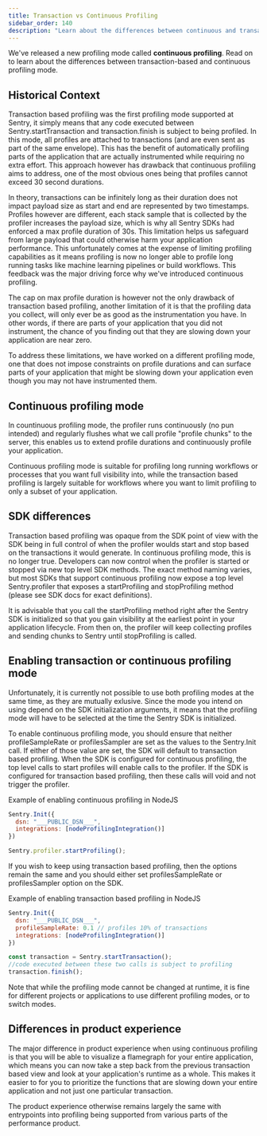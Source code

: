 ```yaml
---
title: Transaction vs Continuous Profiling
sidebar_order: 140
description: "Learn about the differences between continuous and transaction-based profiling."
---
```


We've released a new profiling mode called **continuous profiling**. Read on to learn about the differences between transaction-based and continuous profiling mode. 


## Historical Context

Transaction based profiling was the first profiling mode supported at Sentry, it  simply means that any code executed between Sentry.startTransaction and transaction.finish is subject to being profiled. In this mode, all profiles are attached to transactions (and are even sent as part of the same envelope). This has the benefit of automatically profiling parts of the application that are actually instrumented while requiring no extra effort. This approach however has drawback that continuous profiling aims to address, one of the most obvious ones being that profiles cannot exceed 30 second durations.

In theory, transactions can be infinitely long as their duration does not impact payload size as start and end are represented by two timestamps. Profiles however are different, each stack sample that is collected by the profiler increases the payload size, which is why all Sentry SDKs had enforced a max profile duration of 30s. This limitation helps us safeguard from large payload that could otherwise harm your application performance. This unfortunately comes at the expense of limiting profiling capabilities as it means profiling is now no longer able to profile long running tasks like machine learning pipelines or build workflows. This feedback was the major driving force why we've introduced continuous profiling.

The cap on max profile duration is however not the only drawback of transaction based profiling, another limitation of it is that the profiling data you collect, will only ever be as good as the instrumentation you have. In other words, if there are parts of your application that you did not instrument, the chance of you finding out that they are slowing down your application are near zero.

To address these limitations, we have worked on a different profiling mode, one that does not impose constraints on profile durations and can surface parts of your application that might be slowing down your application even though you may not have instrumented them.

## Continuous profiling mode

In countinuous profiling mode, the profiler runs continuously (no pun intended) and regularly flushes what we call profile "profile chunks" to the server, this enables us to extend profile durations and continuously profile your application.

Continuous profiling mode is suitable for profiling long running workflows or processes that you want full visibility into, while the transaction based profiling is largely suitable for workflows where you want to limit profiling to only a subset of your application.


## SDK differences

Transaction based profiling was opaque from the SDK point of view with the SDK being in full control of when the profiler woulds start and stop based on the transactions it would generate. In continuous profiling mode, this is no longer true. Developers can now control when the profiler is started or stopped via new top level SDK methods. The exact method naming varies, but most SDKs that support continuous profiling now expose a top level Sentry.profiler that exposes a startProfiling and stopProfiling method (please see SDK docs for exact definitions).

It is advisable that you call the startProfiling method right after the Sentry SDK is initialized so that you gain visibility at the earliest point in your application lifecycle. From then on, the profiler will keep collecting profiles and sending chunks to Sentry until stopProfiling is called.

## Enabling transaction or continuous profiling mode

Unfortunately, it is currently not possible to use both profiling modes at the same time, as they are mutually exlusive. Since the mode you intend on using depend on the SDK initialization arguments, it means that the profiling mode will have to be selected at the time the Sentry SDK is initialized.

To enable continuous profiling mode, you should ensure that neither profileSampleRate or profilesSampler are set as the values to the Sentry.Init call. If either of those value are set, the SDK will default to transaction based profiling. When the SDK is configured for continuous profiling, the top level calls to start profiles will enable calls to the profiler. If the SDK is configured for transaction based profiling, then these calls will void and not trigger the profiler.

Example of enabling continuous profiling in NodeJS

```javascript
Sentry.Init({
  dsn: "___PUBLIC_DSN___",
  integrations: [nodeProfilingIntegration()]
})

Sentry.profiler.startProfiling();
```

If you wish to keep using transaction based profiling, then the options remain the same and you should either set profilesSampleRate or profilesSampler option on the SDK.


Example of enabling transaction based profiling in NodeJS

```javascript
Sentry.Init({
  dsn: "___PUBLIC_DSN___",
  profileSampleRate: 0.1 // profiles 10% of transactions
  integrations: [nodeProfilingIntegration()]
})

const transaction = Sentry.startTransaction();
//code executed between these two calls is subject to profiling
transaction.finish();
```

Note that while the profiling mode cannot be changed at runtime, it is fine for different projects or applications to use different profiling modes, or to switch modes.

## Differences in product experience

The major difference in product experience when using continuous profiling is that you will be able to visualize a flamegraph for your entire application, which means you can now take a step back from the previous transaction based view and look at your application's runtime as a whole. This makes it easier to for you to prioritize the functions that are slowing down your entire application and not just one particular transaction.

The product experience otherwise remains largely the same with entrypoints into profiling being supported from various parts of the performance product.
